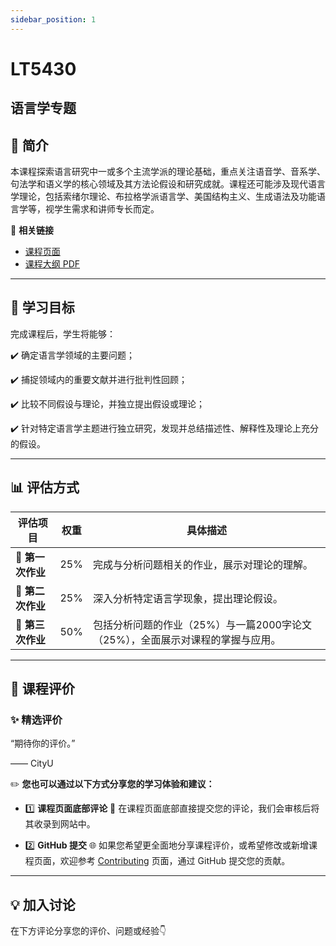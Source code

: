 ```yaml
---
sidebar_position: 1
---
```


# LT5430
## 语言学专题

## **📘 简介**
本课程探索语言研究中一或多个主流学派的理论基础，重点关注语音学、音系学、句法学和语义学的核心领域及其方法论假设和研究成就。课程还可能涉及现代语言学理论，包括索绪尔理论、布拉格学派语言学、美国结构主义、生成语法及功能语言学等，视学生需求和讲师专长而定。

🔗 **相关链接**
- [课程页面](https://www.cityu.edu.hk/catalogue/pg/202425/course/LT5430.htm)
- [课程大纲 PDF](https://www.cityu.edu.hk/catalogue/pg/202425/course/LT5430.pdf)

---

## **🎯 学习目标**

完成课程后，学生将能够：

✔️ 确定语言学领域的主要问题；

✔️ 捕捉领域内的重要文献并进行批判性回顾；

✔️ 比较不同假设与理论，并独立提出假设或理论；

✔️ 针对特定语言学主题进行独立研究，发现并总结描述性、解释性及理论上充分的假设。

---

## **📊 评估方式**

| **评估项目**                  | **权重** | **具体描述**                                                                                     |
|------------------------------|---------|-----------------------------------------------------------------------------------------------|
| **📖 第一次作业**             | 25%     | 完成与分析问题相关的作业，展示对理论的理解。                                                       |
| **📖 第二次作业**             | 25%     | 深入分析特定语言学现象，提出理论假设。                                                             |
| **📄 第三次作业**             | 50%     | 包括分析问题的作业（25%）与一篇2000字论文（25%），全面展示对课程的掌握与应用。                                   |

---

## **💬 课程评价**

### ✨ **精选评价**
<div className={commentStyles.commentBox}>
    <p className={commentStyles.commentText}>
        “期待你的评价。”
    </p>
    <p className={commentStyles.commentAuthor}>—— CityU</p>
</div>

✏️ **您也可以通过以下方式分享您的学习体验和建议：**

- 1️⃣ **课程页面底部评论**
💬 在课程页面底部直接提交您的评论，我们会审核后将其收录到网站中。

- 2️⃣ **GitHub 提交**
🌐 如果您希望更全面地分享课程评价，或希望修改或新增课程页面，欢迎参考 [Contributing](https://penjc.github.io/cityU-navigator/contributing) 页面，通过 GitHub 提交您的贡献。

---

## **💡 加入讨论**

在下方评论分享您的评价、问题或经验👇
<Utterances />
